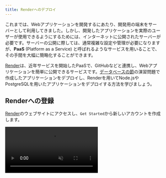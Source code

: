 ```yaml
---
title: Renderへのデプロイ
---
```



これまでは、Webアプリケーションを開発するにあたり、開発用の端末をサーバーとして利用してきました。しかし、開発したアプリケーションを実際のユーザーが使用できるようにするためには、インターネットに公開されたサーバーが必要です。サーバーの公開に際しては、通常複雑な設定や管理が必要になりますが、**PaaS** (Platform as a Service) と呼ばれるようなサービスを用いることで、その手間を大幅に簡略化することができます。

[Render](https://render.com/)は、近年サービスを開始したPaaSで、GitHubなどと連携し、Webアプリケーションを簡単に公開できるサービスです。[データベースの節](../database)の演習問題で作成したアプリケーションをデプロイし、Renderを用いてNode.jsやPostgreSQLを用いたアプリケーションを<Term>デプロイ</Term>する方法を学びましょう。

## Renderへの登録

[Render](https://render.com/)のウェブサイトにアクセスし、`Get Started`から新しいアカウントを作成します。

<video src={registerRenderVideo} controls muted />

## Render へのデプロイ

RenderでWebアプリケーションをデプロイするには、RenderとGitHubリポジトリを接続し、アプリケーションをRender上で動作させるために必要な各種設定を行います。

<ExternalVideoPlayer src="https://www.youtube.com/embed/8LqsFELjSag" />

まずは、Renderにログインした直後の画面から、`Web Service`を作成します。Node.jsのアプリケーションのデプロイには、通常このオプションを選択します。

![手順1](./deploy-1.png)

GitHubのリポジトリをRenderに接続します。この手順は、RenderがGitHubのリポジトリにアクセスできるようにするための、初回のみ必要な手順です。

![手順2](./deploy-2.png)

デプロイするリポジトリを選択します。ここでは、データベースの演習問題で作成したアプリケーションをデプロイします。

![手順3](./deploy-3.png)

次の画面では、アプリケーションを動作させるために必要な各種設定を行います。`Region`には、アプリケーションを動作させるサーバーの地域を選択します。アプリケーションを使用する地域に近い地域を選択することで、アプリケーションの応答速度を向上させることができます。

![手順4](./deploy-4.png)

`Build Command`では、リポジトリをクローンした後に実行するコマンドを指定します。Node.jsのアプリケーションの場合、`npm install`が指定されることが一般的です。`Start Command`では、`Build Command`が成功した後、アプリケーションを起動するためのコマンドを指定します。このアプリケーションでは、`main.mjs`にサーバーを起動するためのプログラムが記述されているので、`node main.mjs`を指定します。

![手順5](./deploy-5.png)

`Environment Variables`では、アプリケーションを動作させるために必要な<Term>環境変数</Term>を指定します。このアプリケーションでは、開発中に使用する<Term>環境変数</Term>を`.env`ファイルに記述していましたが、このファイルは`.gitignore`に記述されているため、GitHubのリポジトリには含まれていません。動画では、開発中に使用した`.env`ファイルの内容をコピーしていますが、実際には開発環境と本番環境を分離するため、<Term>環境変数</Term>の内容は両環境で異なる場合がほとんどです。

![手順6](./deploy-6.png)

`Your service is live`と表示されれば、デプロイは成功です。

![手順7](./deploy-7.png)

